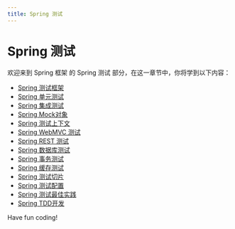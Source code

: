 ```yaml
---
title: Spring 测试
---
```


# Spring 测试

欢迎来到 Spring 框架 的 Spring 测试 部分，在这一章节中，你将学到以下内容：

- [Spring 测试框架](./0-spring-test-framework.mdx)
- [Spring 单元测试](./1-spring-unit-test.mdx)
- [Spring 集成测试](./2-spring-integration-test.mdx)
- [Spring Mock对象](./3-spring-mock-object.mdx)
- [Spring 测试上下文](./4-spring-test-context.mdx)
- [Spring WebMVC 测试](./5-spring-webmvc-test.mdx)
- [Spring REST 测试](./6-spring-rest-test.mdx)
- [Spring 数据库测试](./7-spring-database-test.mdx)
- [Spring 事务测试](./8-spring-transaction-test.mdx)
- [Spring 缓存测试](./9-spring-cache-test.mdx)
- [Spring 测试切片](./10-spring-test-slice.mdx)
- [Spring 测试配置](./11-spring-test-configuration.mdx)
- [Spring 测试最佳实践](./12-spring-testing-best-practices.mdx)
- [Spring TDD开发](./13-spring-tdd-development.mdx)

Have fun coding!